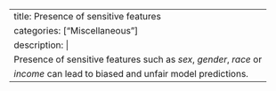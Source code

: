 ---
title: Presence of sensitive features
categories: ["Miscellaneous"]
description: |
  Presence of sensitive features such as *sex*, *gender*, *race* or
  *income* can lead to biased and unfair model predictions.
---